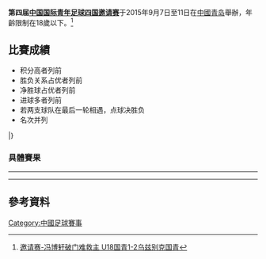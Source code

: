 '''第四届[[中国国际青年足球四国邀请赛|中国国际青年足球四国邀请赛]]'''于2015年9月7日至11日在[[中國|中國]][[青岛|青岛]]舉辦，年齡限制在18歲以下。<ref>[http://sports.sina.com.cn/china/gqgs/2015-09-07/doc-ifxhqhuf8184835.shtml 邀请赛-冯博轩破门难救主 U18国青1-2乌兹别克国青]</ref>

==比賽成績==
*积分高者列前
*胜负关系占优者列前
*净胜球占优者列前
*进球多者列前
*若两支球队在最后一轮相遇，点球决胜负
*名次并列

{{Fb cl2 header navbar}}
{{Fb cl2 team|t={{fbu|19|UZB}} |w=2 |d=1 |l=0 |gf=6 |ga=3 |bc=gold|border=}}
{{Fb cl2 team|t={{fbu|20|CHN}} |w=2 |d=0 |l=1 |gf=5 |ga=4 |bc=silver|border=}}
{{Fb cl2 team|t={{fbu|20|JPN}} |w=1 |d=1 |l=1 |gf=5 |ga=2 |bc=#cc9966|border=}}
{{Fb cl2 team|t={{fbu|20|SYR}} |w=0 |d=0 |l=2 |gf=3 |ga=10 |bc=|border=}}
|}

=== 具體賽果 ===
{{footballbox 
| date       = 2015年9月7日
| time       = 16:00
| team1      = {{fbu-rt|20|JPN}}
| score      = 4 : 0
| report     = 
| team2      = {{fbu|20|SYR}}
| goals1     = 
| goals2     = 
| stadium    = [[青岛国信体育场|青岛国信体育场]], [[青岛|青岛]], [[中国|中国]]
| attendance = 
| referee    = 
}}
{{footballbox 
| date       = 2015年9月7日
| time       = 19:35
| team1      = {{fbu-rt|20|CHN}}
| score      = 1 : 2
| report     = 
| team2      = {{fbu|20|UZB}}
| goals1     = [[冯博轩|冯博轩]] {{goal|51}}
| goals2     = [[加涅夫·阿齐兹|加涅夫·阿齐兹]]{{goal|63}}<br>[[克迪尔库洛夫·桑亚尔|克迪尔库洛夫·桑亚尔]] {{goal|73}} 
| stadium    = [[青岛国信体育场|青岛国信体育场]], [[青岛|青岛]], [[中国|中国]]
| attendance = 
| referee    = 
}}
----
{{footballbox 
| date       = 2015年9月9日
| time       = 16:00
| team1      = {{fbu-rt|20|SYR}}
| score      = 1 : 3
| report     = 
| team2      = {{fbu|20|UZB}}
| goals1     = 
| goals2     = 
| stadium    = [[青岛国信体育场|青岛国信体育场]], [[青岛|青岛]], [[中国|中国]]
| attendance = 
| referee    = 
}}
{{footballbox 
| date       = 2015年9月9日
| time       = 19:35
| team1      = {{fbu-rt|20|CHN}}
| score      = 1 : 0
| report     = 
| team2      = {{fbu|20|JPN}}
| goals1     = [[魏震|魏震]] {{goal|68}}
| goals2     = 
| stadium    = [[青岛国信体育场|青岛国信体育场]], [[青岛|青岛]], [[中国|中国]]
| attendance = 
| referee    = 
}}
----
{{footballbox 
| date       = 2015年9月11日
| time       = 16:00
| team1      = {{fbu-rt|20|UZB}}
| score      = 1 : 1
| report     = 
| team2      = {{fbu|20|JPN}}
| goals1     = 
| goals2     = 
| stadium    = [[青岛国信体育场|青岛国信体育场]], [[青岛|青岛]], [[中国|中国]]
| attendance = 
| referee    = 
}}
{{footballbox 
| date       = 2015年9月11日
| time       = 19:35
| team1      = {{fbu-rt|20|CHN}}
| score      = 3 : 2
| report     = 
| team2      = {{fbu|20|SYR}}
| goals1     = [[高华泽|高华泽]] {{goal|28}} <br> [[杨立瑜|杨立瑜]] {{goal|68||90+5|pen.}} 
| goals2     = {{goal|8}} <br> [[李成龙|李成龙]] {{goal|10|o.g.}} 
| stadium    = [[青岛国信体育场|青岛国信体育场]], [[青岛|青岛]], [[中国|中国]]
| attendance = 
| referee    = 
}}

==參考資料==
{{reflist}}

{{中国国际青年足球四国邀请赛}}

[[Category:中國足球賽事|Category:中國足球賽事]]